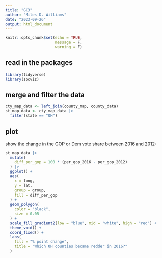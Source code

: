 ```yaml
---
title: "GC3"
author: "Miles D. Williams"
date: "2023-09-26"
output: html_document
---
```


```r
knitr::opts_chunk$set(echo = TRUE,
                      message = F,
                      warning = F)
```

## read in the packages

```r
library(tidyverse)
library(socviz)
```

## merge and filter the data

```r
cty_map_data <- left_join(county_map, county_data)
st_map_data <- cty_map_data |>
  filter(state == "OH")
```

## plot

show the change in the GOP or Dem vote share between 2016 and 2012:

```r
st_map_data |>
  mutate(
    diff_per_gop = 100 * (per_gop_2016 - per_gop_2012)
  ) |>
  ggplot() +
  aes(
    x = long,
    y = lat,
    group = group,
    fill = diff_per_gop
  ) +
  geom_polygon(
    color = "black",
    size = 0.05
  ) +
  scale_fill_gradient2(low = "blue", mid = "white", high = "red") +
  theme_void() +
  coord_fixed() +
  labs(
    fill = "% point change",
    title = "Which OH counties became redder in 2016?"
  )
```

